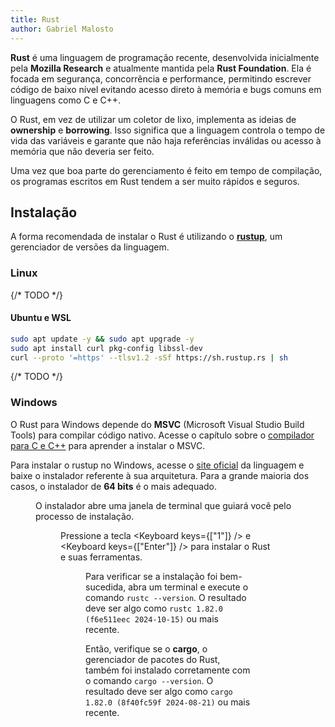 ```yaml
---
title: Rust
author: Gabriel Malosto
---
```




**Rust** é uma linguagem de programação recente, desenvolvida inicialmente pela **Mozilla Research** e atualmente mantida pela **Rust Foundation**.
Ela é focada em segurança, concorrência e performance, permitindo escrever código de baixo nível evitando acesso direto à memória e bugs comuns em linguagens como C e C++.

O Rust, em vez de utilizar um coletor de lixo, implementa as ideias de **ownership** e **borrowing**.
Isso significa que a linguagem controla o tempo de vida das variáveis e garante que não haja referências inválidas ou acesso à memória que não deveria ser feito.

Uma vez que boa parte do gerenciamento é feito em tempo de compilação, os programas escritos em Rust tendem a ser muito rápidos e seguros.

## Instalação

A forma recomendada de instalar o Rust é utilizando o [**rustup**](https://rust-lang.github.io/rustup/installation/index.html), um gerenciador de versões da linguagem.

### Linux

{/* TODO */}

#### Ubuntu e WSL

```zsh
sudo apt update -y && sudo apt upgrade -y
sudo apt install curl pkg-config libssl-dev
curl --proto '=https' --tlsv1.2 -sSf https://sh.rustup.rs | sh
```

{/* TODO */}

### Windows

O Rust para Windows depende do **MSVC** (Microsoft Visual Studio Build Tools) para compilar código nativo.
Acesse o capítulo sobre o [compilador para C e C++](c_cpp/compiler#windows) para aprender a instalar o MSVC.

Para instalar o rustup no Windows, acesse o [site oficial](https://www.rust-lang.org/tools/install) da linguagem e baixe o instalador referente à sua arquitetura.
Para a grande maioria dos casos, o instalador de **64 bits** é o mais adequado.

<Figure
  caption="Opções de download do rustup para Windows."
  images={[
    {
      src: downloadOptionsWindows,
      alt: "Página de downloads do website do Rust. São exibidas as duas opções de download, para 32 e 64 bits.",
    },
  ]}
/>

O instalador abre uma janela de terminal que guiará você pelo processo de instalação.

<Figure
  caption="Instalador do rust para Windows."
  images={[
    {
      src: windowsInstaller,
      alt: "Terminal aberto no PowerShell, em que se executa o instalador do Rust.",
    },
  ]}
/>

Pressione a tecla <Keyboard keys={["1"]} /> e <Keyboard keys={["Enter"]} /> para instalar o Rust e suas ferramentas.

<Figure
  caption="Finalização da instalação do rust para Windows."
  images={[
    {
      src: windowsInstalled,
      alt: "Terminal com o PowerShell, em que é exibida a mensagem de finalização da instalação do Rust.",
    },
  ]}
/>

Para verificar se a instalação foi bem-sucedida, abra um terminal e execute o comando `rustc --version`.
O resultado deve ser algo como `rustc 1.82.0 (f6e511eec 2024-10-15)` ou mais recente.

Então, verifique se o **cargo**, o gerenciador de pacotes do Rust, também foi instalado corretamente com o comando `cargo --version`.
O resultado deve ser algo como `cargo 1.82.0 (8f40fc59f 2024-08-21)` ou mais recente.

```

```
